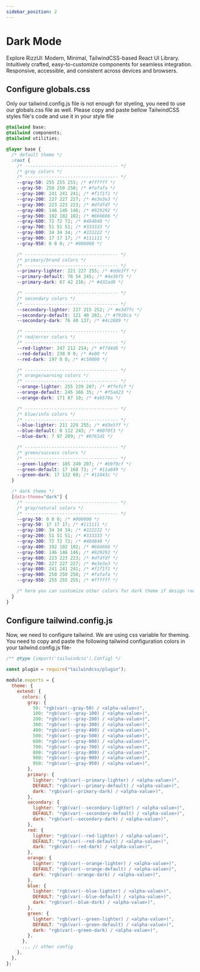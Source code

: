 ```yaml
---
sidebar_position: 2
---
```


# Dark Mode

Explore RizzUI: Modern, Minimal, TailwindCSS-based React UI Library. Intuitively crafted, easy-to-customize components for seamless integration. Responsive, accessible, and consistent across devices and browsers.

## Configure globals.css

Only our tailwind.config.js file is not enough for styeling, you need to use our globals.css file as well. Please copy and paste bellow TailwindCSS styles file's code and use it in your style file

```css title=globals.css
@tailwind base;
@tailwind components;
@tailwind utilities;

@layer base {
  /* default theme */
  :root {
    /* ----------------------------------- */
    /* gray colors */
    /* ----------------------------------- */
    --gray-50: 255 255 255; /* #ffffff */
    --gray-50: 250 250 250; /* #fafafa */
    --gray-100: 241 241 241; /* #f1f1f1 */
    --gray-200: 227 227 227; /* #e3e3e3 */
    --gray-300: 223 223 223; /* #dfdfdf */
    --gray-400: 146 146 146; /* #929292 */
    --gray-500: 102 102 102; /* #666666 */
    --gray-600: 72 72 72; /* #484848 */
    --gray-700: 51 51 51; /* #333333 */
    --gray-800: 34 34 34; /* #222222 */
    --gray-900: 17 17 17; /* #111111 */
    --gray-950: 0 0 0; /* #000000 */

    /* ----------------------------------- */
    /* primary/brand colors */
    /* ----------------------------------- */
    --primary-lighter: 221 227 255; /* #dde3ff */
    --primary-default: 78 54 245; /* #4e36f5 */
    --primary-dark: 67 42 216; /* #432ad8 */

    /* ----------------------------------- */
    /* secondary colors */
    /* ----------------------------------- */
    --secondary-lighter: 227 215 252; /* #e3d7fc */
    --secondary-default: 121 40 202; /* #7928ca */
    --secondary-dark: 76 40 137; /* #4c2889 */

    /* ----------------------------------- */
    /* red/error colors */
    /* ----------------------------------- */
    --red-lighter: 247 212 214; /* #f7d4d6 */
    --red-default: 238 0 0; /* #e00 */
    --red-dark: 197 0 0; /* #c50000 */

    /* ----------------------------------- */
    /* orange/warning colors */
    /* ----------------------------------- */
    --orange-lighter: 255 239 207; /* #ffefcf */
    --orange-default: 245 166 35; /* #f5a623 */
    --orange-dark: 171 87 10; /* #ab570a */

    /* ----------------------------------- */
    /* blue/info colors */
    /* ----------------------------------- */
    --blue-lighter: 211 229 255; /* #d3e5ff */
    --blue-default: 0 112 243; /* #0070f3 */
    --blue-dark: 7 97 209; /* #0761d1 */

    /* ----------------------------------- */
    /* green/success colors */
    /* ----------------------------------- */
    --green-lighter: 185 249 207; /* #b9f9cf */
    --green-default: 17 168 73; /* #11a849 */
    --green-dark: 17 132 60; /* #11843c */
  }

  /* dark theme */
  [data-theme="dark"] {
    /* ----------------------------------- */
    /* gray/natural colors */
    /* ----------------------------------- */
    --gray-50: 0 0 0; /* #000000 */
    --gray-50: 17 17 17; /* #111111 */
    --gray-100: 34 34 34; /* #222222 */
    --gray-200: 51 51 51; /* #333333 */
    --gray-300: 72 72 72; /* #484848 */
    --gray-400: 102 102 102; /* #666666 */
    --gray-500: 146 146 146; /* #929292 */
    --gray-600: 223 223 223; /* #dfdfdf */
    --gray-700: 227 227 227; /* #e3e3e3 */
    --gray-800: 241 241 241; /* #f1f1f1 */
    --gray-900: 250 250 250; /* #fafafa */
    --gray-950: 255 255 255; /* #ffffff */

    /* here you can customize other colors for dark theme if design required */
  }
}
```

## Configure tailwind.config.js

Now, we need to configure tailwind. We are using css variable for theming. You need to copy and paste the following tailwind configuration colors in your tailwind.config.js file-

```js title=tailwind.config.js
/** @type {import('tailwindcss').Config} */

const plugin = require("tailwindcss/plugin");

module.exports = {
  theme: {
    extend: {
      colors: {
        gray: {
          50: "rgb(var(--gray-50) / <alpha-value>)",
          100: "rgb(var(--gray-100) / <alpha-value>)",
          200: "rgb(var(--gray-200) / <alpha-value>)",
          300: "rgb(var(--gray-300) / <alpha-value>)",
          400: "rgb(var(--gray-400) / <alpha-value>)",
          500: "rgb(var(--gray-500) / <alpha-value>)",
          600: "rgb(var(--gray-600) / <alpha-value>)",
          700: "rgb(var(--gray-700) / <alpha-value>)",
          800: "rgb(var(--gray-800) / <alpha-value>)",
          900: "rgb(var(--gray-900) / <alpha-value>)",
          950: "rgb(var(--gray-950) / <alpha-value>)",
        },
        primary: {
          lighter: "rgb(var(--primary-lighter) / <alpha-value>)",
          DEFAULT: "rgb(var(--primary-default) / <alpha-value>)",
          dark: "rgb(var(--primary-dark) / <alpha-value>)",
        },
        secondary: {
          lighter: "rgb(var(--secondary-lighter) / <alpha-value>)",
          DEFAULT: "rgb(var(--secondary-default) / <alpha-value>)",
          dark: "rgb(var(--secondary-dark) / <alpha-value>)",
        },
        red: {
          lighter: "rgb(var(--red-lighter) / <alpha-value>)",
          DEFAULT: "rgb(var(--red-default) / <alpha-value>)",
          dark: "rgb(var(--red-dark) / <alpha-value>)",
        },
        orange: {
          lighter: "rgb(var(--orange-lighter) / <alpha-value>)",
          DEFAULT: "rgb(var(--orange-default) / <alpha-value>)",
          dark: "rgb(var(--orange-dark) / <alpha-value>)",
        },
        blue: {
          lighter: "rgb(var(--blue-lighter) / <alpha-value>)",
          DEFAULT: "rgb(var(--blue-default) / <alpha-value>)",
          dark: "rgb(var(--blue-dark) / <alpha-value>)",
        },
        green: {
          lighter: "rgb(var(--green-lighter) / <alpha-value>)",
          DEFAULT: "rgb(var(--green-default) / <alpha-value>)",
          dark: "rgb(var(--green-dark) / <alpha-value>)",
        },
      },
      ... // other config
    },
  },
};
```
